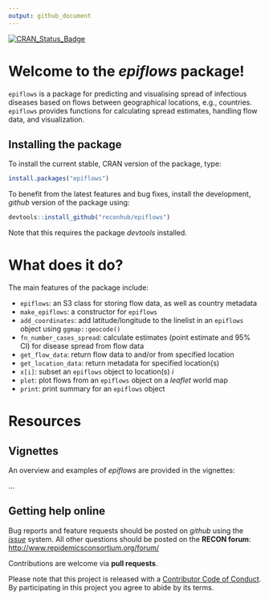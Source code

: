 ```yaml
---
output: github_document
---
```


[![CRAN_Status_Badge](http://www.r-pkg.org/badges/version/epiflows)](https://cran.r-project.org/package=epiflows)

# Welcome to the *epiflows* package!

`epiflows` is a package for predicting and visualising spread of infectious diseases based on flows between geographical locations, e.g., countries.
`epiflows` provides functions for calculating spread estimates, handling flow data, and visualization.

## Installing the package

To install the current stable, CRAN version of the package, type:
```r
install.packages("epiflows")
```

To benefit from the latest features and bug fixes, install the development, *github* version of the package using:
```r
devtools::install_github("reconhub/epiflows")
```

Note that this requires the package *devtools* installed.


# What does it do?

The main features of the package include:

* `epiflows`: an S3 class for storing flow data, as well as country metadata
* `make_epiflows`: a constructor for `epiflows`
* `add_coordinates`: add latitude/longitude to the linelist in an `epiflows` object using `ggmap::geocode()`
* `fn_number_cases_spread`: calculate estimates (point estimate and 95% CI) for disease spread from flow data
* `get_flow_data`: return flow data to and/or from specified location
* `get_location_data`: return metadata for specified location(s)
* `x[i]`: subset an `epiflows` object to location(s) *i*
* `plot`: plot flows from an `epiflows` object on a *leaflet* world map
* `print`: print summary for an `epiflows` object

# Resources

## Vignettes

An overview and examples of *epiflows* are provided in the vignettes:

...

## Getting help online

Bug reports and feature requests should be posted on *github* using the [*issue*](http://github.com/reconhub/epiflows/issues) system. All other questions should be posted on the **RECON forum**: <br>
[http://www.repidemicsconsortium.org/forum/](http://www.repidemicsconsortium.org/forum/)

Contributions are welcome via **pull requests**.

Please note that this project is released with a [Contributor Code of Conduct](CONDUCT.md). By participating in this project you agree to abide by its terms.

